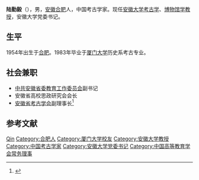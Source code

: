 {{Infobox_Person
| name = 陆勤毅
| image= 
| box_width= 
| occupation= 
| period = 
| birth_name=
| other_names =
| Sex =男
| birth_date= 1954年
| birth_place= [[安徽省|安徽省]][[合肥市|合肥市]]
| death_date= 
| death_place= 
| nationality ={{PRC}}
| residence =
| party =
| religion =
| spouse = 
| relatives = 
| education= 
| past = 
| work =
| awards=
}}
'''陆勤毅'''（{{bd|1954年||}}），男，[[安徽|安徽]][[合肥|合肥]]人，中国考古学家。现任[[安徽大学|安徽大学]][[考古学|考古学]]、[[博物馆学|博物馆学]][[教授|教授]]，安徽大学党委书记。

== 生平 ==
1954年出生于[[合肥|合肥]]。1983年毕业于[[厦门大学|厦门大学]]历史系考古专业。

== 社会兼职 ==
* [[中共安徽省委教育工作委员会|中共安徽省委教育工作委员会]]副书记
* 安徽省高校思政研究会会长
* [[安徽省考古学会|安徽省考古学会]]副理事长<ref>{{cite web|url=http://www.ahu.edu.cn/about/leader.htm|title=安徽大学现任领导介绍|accessdate=2009-02-10|archive-date=2013-05-30|archive-url=https://web.archive.org/web/20130530212650/http://www.ahu.edu.cn/about/leader.htm|dead-url=no}}</ref>

== 参考文献 ==
{{reflist}}

{{Navboxes
| title  = 陆勤毅在[[中国高等教育学会|中国高等教育学会]]的职务
| list1  =
{{中国高等教育学会第六届理事会}}
}}

{{Authority control}}
{{DEFAULTSORT:Lu}}
[[Category:陆姓|Qin]]
[[Category:合肥人|Category:合肥人]]
[[Category:厦门大学校友|Category:厦门大学校友]]
[[Category:安徽大学教授|Category:安徽大学教授]]
[[Category:中国考古学家|Category:中国考古学家]]
[[Category:安徽大学党委书记|Category:安徽大学党委书记]]
[[Category:中国高等教育学会常务理事|Category:中国高等教育学会常务理事]]